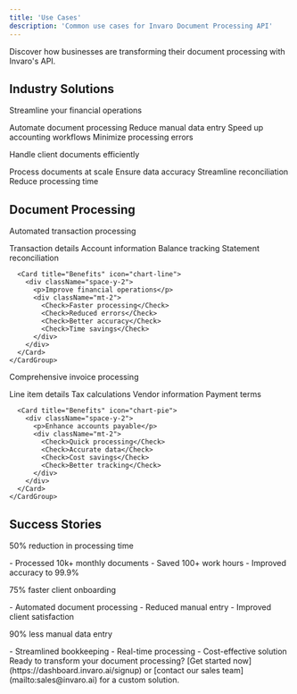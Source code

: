 ```yaml
---
title: 'Use Cases'
description: 'Common use cases for Invaro Document Processing API'
---
```


<Note>
  Discover how businesses are transforming their document processing with Invaro's API.
</Note>

## Industry Solutions

<CardGroup cols={2}>
  <Card title="For Business Owners" icon="building">
    <div className="space-y-2">
      <p>Streamline your financial operations</p>
      <div className="mt-2">
        <Check>Automate document processing</Check>
        <Check>Reduce manual data entry</Check>
        <Check>Speed up accounting workflows</Check>
        <Check>Minimize processing errors</Check>
      </div>
    </div>
  </Card>

  <Card title="For Accountants" icon="calculator">
    <div className="space-y-2">
      <p>Handle client documents efficiently</p>
      <div className="mt-2">
        <Check>Process documents at scale</Check>
        <Check>Ensure data accuracy</Check>
        <Check>Streamline reconciliation</Check>
        <Check>Reduce processing time</Check>
      </div>
    </div>
  </Card>
</CardGroup>

## Document Processing

<Tabs>
  <Tab title="Bank Statements">
    <CardGroup cols={2}>
      <Card title="Data Extraction" icon="file-invoice-dollar">
        <div className="space-y-2">
          <p>Automated transaction processing</p>
          <div className="mt-2">
            <Check>Transaction details</Check>
            <Check>Account information</Check>
            <Check>Balance tracking</Check>
            <Check>Statement reconciliation</Check>
          </div>
        </div>
      </Card>

      <Card title="Benefits" icon="chart-line">
        <div className="space-y-2">
          <p>Improve financial operations</p>
          <div className="mt-2">
            <Check>Faster processing</Check>
            <Check>Reduced errors</Check>
            <Check>Better accuracy</Check>
            <Check>Time savings</Check>
          </div>
        </div>
      </Card>
    </CardGroup>
  </Tab>

  <Tab title="Invoices">
    <CardGroup cols={2}>
      <Card title="Data Extraction" icon="receipt">
        <div className="space-y-2">
          <p>Comprehensive invoice processing</p>
          <div className="mt-2">
            <Check>Line item details</Check>
            <Check>Tax calculations</Check>
            <Check>Vendor information</Check>
            <Check>Payment terms</Check>
          </div>
        </div>
      </Card>

      <Card title="Benefits" icon="chart-pie">
        <div className="space-y-2">
          <p>Enhance accounts payable</p>
          <div className="mt-2">
            <Check>Quick processing</Check>
            <Check>Accurate data</Check>
            <Check>Cost savings</Check>
            <Check>Better tracking</Check>
          </div>
        </div>
      </Card>
    </CardGroup>
  </Tab>
</Tabs>

## Success Stories

<CardGroup cols={3}>
  <Card title="Enterprise" icon="building-columns">
    <div className="space-y-2">
      <p>50% reduction in processing time</p>
      <div className="mt-2">
        - Processed 10k+ monthly documents
        - Saved 100+ work hours
        - Improved accuracy to 99.9%
      </div>
    </div>
  </Card>

  <Card title="Accounting Firm" icon="users">
    <div className="space-y-2">
      <p>75% faster client onboarding</p>
      <div className="mt-2">
        - Automated document processing
        - Reduced manual entry
        - Improved client satisfaction
      </div>
    </div>
  </Card>

  <Card title="Small Business" icon="store">
    <div className="space-y-2">
      <p>90% less manual data entry</p>
      <div className="mt-2">
        - Streamlined bookkeeping
        - Real-time processing
        - Cost-effective solution
      </div>
    </div>
  </Card>
</CardGroup>

<Note>
  Ready to transform your document processing? [Get started now](https://dashboard.invaro.ai/signup) or [contact our sales team](mailto:sales@invaro.ai) for a custom solution.
</Note> 